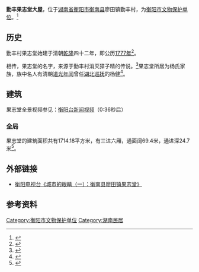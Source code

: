 '''勤丰果志堂大屋'''，位于[[湖南省|湖南省]][[衡阳市|衡阳市]][[衡南县|衡南县]]廖田镇勤丰村，为[[衡阳市文物保护单位|衡阳市文物保护单位]]。<ref name=":0">{{cite news |title=衡阳市市级、省级、国家级文物保护单位名录 |url=https://www.hengyang.gov.cn/wlgtj/wtfw/wwbh/20200118/i400901.html |accessdate=2021-10-13 |work=衡阳市人民政府}}</ref>

== 历史 ==
勤丰村果志堂始建于清朝[[乾隆|乾隆]]四十二年，即公历[[1777年|1777年]]<ref>{{Cite news|url=http://www.cnhnqk.com/portal.php?mod=view&aid=315|title=县政协委员调研文物保护工作|last=徐|first=文伟|date=2015年5月5日|work=衡南情况网|last2=陈|first2=珍珍|accessdate=}}{{dead link|date=2017年11月 |bot=InternetArchiveBot |fix-attempted=yes }}</ref>。

相传，果志堂的名字，来源于勤丰村消灭獐子精的传说。<ref name=":1">{{cite news |title=衡阳古村寻澜——廖田镇果志堂 |url=https://hengnan.rednet.cn/content/2015/05/04/5990658.html |accessdate=2021-10-13 |work=衡南新闻网}}</ref>果志堂所居为杨氏家族，族中名人有清朝[[道光|道光年间]]曾任[[湖北巡抚|湖北巡抚]]的杨健<ref>{{Cite web|url=http://www.zhuhui.gov.cn/Info.aspx?ModelId=1&Id=4240|title=杨　健|accessdate=2017年1月29日|author=|date=2013年9月11日|publisher=珠晖新闻网}}{{Dead link|date=2018年10月 |bot=InternetArchiveBot |fix-attempted=yes }}</ref>。

== 建筑 ==
果志堂全景视频参见：[http://www.hydst.com/msxw/2015/05/07/21521736681.html 衡阳台新闻视频]（0:36秒后）

=== 全局 ===
果志堂的建筑面积共有1714.18平方米，有三进六厢，通面阔69.4米，通进深24.7米<ref>{{Cite web|url=http://hn.rednet.cn/c/2016/11/15/4136154.htm|title=【首届湖南文物解读大赛】勤丰果志堂大屋|accessdate=2017年1月29日|author=胡磊|date=2016年11月15日|publisher=湖南红网}}</ref>。

== 外部链接 ==
* [http://www.hydst.com/msxw/2015/05/07/21521736681.html 衡阳电视台《城市的眼睛（一）：衡南县廖田镇果志堂》]

== 参考资料 ==
{{Reflist}}
[[Category:衡阳市文物保护单位|Category:衡阳市文物保护单位]]
[[Category:湖南民居|Category:湖南民居]]